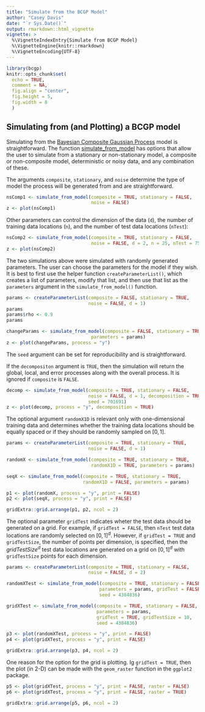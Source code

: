 ```yaml
---
title: "Simulate from the BCGP Model"
author: "Casey Davis"
date: "`r Sys.Date()`"
output: rmarkdown::html_vignette
vignette: >
  %\VignetteIndexEntry{Simulate from BCGP Model}
  %\VignetteEngine{knitr::rmarkdown}
  %\VignetteEncoding{UTF-8}
---
```


```r
library(bcgp)
knitr::opts_chunk$set(
  echo = TRUE,
  comment = NA,
  fig.align = "center",
  fig.height = 5,
  fig.width = 8
  )
```

## Simulating from (and Plotting) a BCGP model

Simulating from the [Bayesian Composite Gaussian Process](bcgp.html) model is 
straightforward. The function [simulate_from_model](../help/simulate_from_model)
has options that allow the user to simulate from a stationary or non-stationary
model, a composite or non-composite model, deterministic or noisy data, and any
combination of these.

The arguments `composite`, `stationary`, and `noise` determine the type of model
the process will be generated from and are straightforward.

```r

nsComp1 <- simulate_from_model(composite = TRUE, stationary = FALSE, 
                               noise = FALSE)
z <- plot(nsComp1)

```

Other parameters can control the dimension of the data (`d`), the number of 
training data locations (`n`), and the number of test data locations (`nTest`):

```r

nsComp2 <- simulate_from_model(composite = TRUE, stationary = FALSE, 
                               noise = FALSE, d = 2, n = 25, nTest = 75)
z <- plot(nsComp2)

```

The two simulations above were simulated with randomly generated parameters. The
user can choose the parameters for the model if they wish. It is best to first 
use the helper function `createParameterList()`, which creates a list of 
parameters, modify that list, and then use that list as the `parameters` 
argument in the `simulate_from_model()` function.

```r

params <- createParameterList(composite = FALSE, stationary = TRUE,
                              noise = FALSE, d = 1)
params
params$rho <- 0.9
params

changeParams <- simulate_from_model(composite = FALSE, stationary = TRUE, 
                               parameters = params)
z <- plot(changeParams, process = "y")

```

The `seed` argument can be set for reproducibility and is straightforward.

If the `decompositon` argument is `TRUE`, then the simulation will return the
global, local, and error processes along with the overall process. It is ignored
if `composite` is `FALSE`.

```r

decomp <- simulate_from_model(composite = TRUE, stationary = FALSE, 
                              noise = FALSE, d = 1, decomposition = TRUE,
                              seed = 701691)
z <- plot(decomp, process = "y", decomposition = TRUE)

```


The optional argument `randomX1D` is  relevant only with one-dimensional 
training data and determines whether the training data locations should be 
equally spaced or if they should be randomly sampled on $[0, 1]$. 

```r

params <- createParameterList(composite = TRUE, stationary = TRUE,
                              noise = FALSE, d = 1)

randomX <- simulate_from_model(composite = TRUE, stationary = TRUE,
                               randomX1D = TRUE, parameters = params)

seqX <- simulate_from_model(composite = TRUE, stationary = TRUE,
                            randomX1D = FALSE, parameters = params)

p1 <- plot(randomX, process = "y", print = FALSE)
p2 <- plot(seqX, process = "y", print = FALSE)

gridExtra::grid.arrange(p1, p2, ncol = 2)

```

The optional parameter `gridTest` indicates wheter the test data should be 
generated on a grid. For example, if `gridTest = FALSE`, then `nTest` test data
locations are randomly selected on $[0, 1]^d$. However, if `gridTest = TRUE` and
`gridTestSize`, the number of points per dimension, is specified, then the 
$gridTestSize^d$ test data locations are generated on a grid on $[0, 1]^d$ with
`gridTestSize` points for each dimension.

```r

params <- createParameterList(composite = TRUE, stationary = FALSE,
                              noise = FALSE, d = 2)

randomXTest <- simulate_from_model(composite = TRUE, stationary = FALSE, d = 2,
                                  parameters = params, gridTest = FALSE, 
                                  seed = 4384836)

gridXTest <- simulate_from_model(composite = TRUE, stationary = FALSE, d = 2,
                                 parameters = params, 
                                 gridTest = TRUE, gridTestSize = 10,
                                 seed = 4384836)

p3 <- plot(randomXTest, process = "y", print = FALSE)
p4 <- plot(gridXTest, process = "y", print = FALSE)

gridExtra::grid.arrange(p3, p4, ncol = 2)

```

One reason for the option for the grid is plotting. Ig `gridTest = TRUE`, then 
the plot (in 2-D) can be made with the `geom_raster` function in the `ggplot2`
package.

```r

p5 <- plot(gridXTest, process = "y", print = FALSE, raster = FALSE)
p6 <- plot(gridXTest, process = "y", print = FALSE, raster = TRUE)

gridExtra::grid.arrange(p5, p6, ncol = 2)

```
